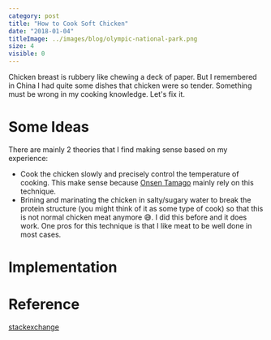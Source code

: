 ```yaml
---
category: post
title: "How to Cook Soft Chicken"
date: "2018-01-04"
titleImage: ../images/blog/olympic-national-park.png
size: 4
visible: 0
---
```


Chicken breast is rubbery like chewing a deck of paper. But I remembered in China I had quite some dishes that chicken were so tender. Something must be wrong in my cooking knowledge. Let's fix it. 

# Some Ideas
There are mainly 2 theories that I find making sense based on my experience:
* Cook the chicken slowly and precisely control the temperature of cooking. This make sense because [Onsen Tamago](https://www.justonecookbook.com/onsen-tamago/) mainly rely on this technique.
* Brining and marinating the chicken in salty/sugary water to break the protein structure (you might think of it as some type of cook) so that this is not normal chicken meat anymore :sweat_smile:. I did this before and it does work. One pros for this technique is that I like meat to be well done in most cases.

# Implementation


# Reference
[stackexchange](https://cooking.stackexchange.com/questions/13048/how-do-i-cook-a-chicken-to-make-it-really-really-really-soft) 
